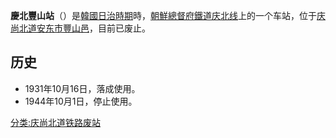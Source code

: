 {{朝鮮半島車站資訊
|公司色 = black
|文字色 = 
|站名 = 慶北豐山站
|圖片 = 
|pxl = 
|圖片說明 = 
|前一站 = [[虎鳴站|虎鳴]]
|前一站距離 = 6.0
|後一站距離 = 7.5
|後一站 = [[鳴洞站|鳴洞]]
|諺文 = 경북풍산역
|朝鮮漢字 = 慶北豊山驛
|文觀部式 = Gyeongbuk-pungsan-yeok
|馬-賴式 =
|副站名 = 
|車站編號 = 
|停站路線數 = 
|所屬公司 = [[朝鲜总督府铁道局|朝鲜总督府铁道局]]
|所屬路線 = [[庆北线|庆北线]]
|距離 = 100.7
|起點站 = [[金泉站_(庆尚北道)|金泉]]
|所在地 =[[庆尚北道|庆尚北道]][[安东市|安东市]][[豐山邑|豐山邑]]
|車站構造 = 地面车站
|月台配置 = 
|啟用年月日 = 1931年10月16日
|廢站年月日 = 1944年10月1日
|上下車人次 = 
|統計年度 = 
|轉車 = 
|備註 = 
|全寬備註 = 
}}

'''慶北豐山站'''（{{kor|諺=경북풍산역|漢=慶北豊山驛|羅=Gyeongbuk-pungsan yeok|f=y}}）是[[朝鮮日治時期|韓國日治時期]]時，[[朝鮮總督府鐵道|朝鮮總督府鐵道]][[庆北线|庆北线]]上的一个车站，位于[[庆尚北道|庆尚北道]][[安东市|安东市]][[豐山邑|豐山邑]]，目前已废止。

== 历史 ==
*1931年10月16日，落成使用。
*1944年10月1日，停止使用。

{{庆北线}}

[[分类:庆尚北道铁路废站|分类:庆尚北道铁路废站]]